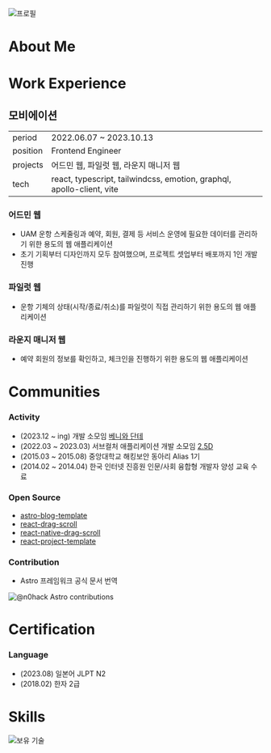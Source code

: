 
![프로필](./images/profile.png)

# About Me

<AboutMe />

# Work Experience

## 모비에이션

|          |                                                                       |
| -------- | --------------------------------------------------------------------- |
| period   | 2022.06.07 ~ 2023.10.13                                               |
| position | Frontend Engineer                                                     |
| projects | 어드민 웹, 파일럿 웹, 라운지 매니저 웹                                |
| tech     | react, typescript, tailwindcss, emotion, graphql, apollo-client, vite |

### 어드민 웹

- UAM 운항 스케줄링과 예약, 회원, 결제 등 서비스 운영에 필요한 데이터를 관리하기 위한 용도의 웹 애플리케이션
- 초기 기획부터 디자인까지 모두 참여했으며, 프로젝트 셋업부터 배포까지 1인 개발 진행

### 파일럿 웹

- 운항 기체의 상태(시작/종료/취소)를 파일럿이 직접 관리하기 위한 용도의 웹 애플리케이션

### 라운지 매니저 웹

- 예약 회원의 정보를 확인하고, 체크인을 진행하기 위한 용도의 웹 애플리케이션

# Communities

### Activity

- (2023.12 ~ ing) 개발 소모임 [베니와 단테](#)
- (2022.03 ~ 2023.03) 서브컬처 애플리케이션 개발 소모임 [2.5D](#)
- (2015.03 ~ 2015.08) 중앙대학교 해킹보안 동아리 Alias 1기
- (2014.02 ~ 2014.04) 한국 인터넷 진흥원 인문/사회 융합형 개발자 양성 교육 수료

### Open Source

- [astro-blog-template](#)
- [react-drag-scroll](#)
- [react-native-drag-scroll](#)
- [react-project-template](#)

### Contribution

- Astro 프레임워크 공식 문서 번역

![@n0hack Astro contributions](https://astro.badg.es/v2/contributor/n0hack.svg)

# Certification

### Language

- (2023.08) 일본어 JLPT N2
- (2018.02) 한자 2급

# Skills

![보유 기술](https://skillicons.dev/icons?i=html,css,js,ts,swift,tailwindcss,emotion,materialui,react,nextjs,gatsby,astro,electron,nodejs,express,supabase,firebase,graphql,apollo,webpack,vite,jest,githubactions,figma&perline=8)
